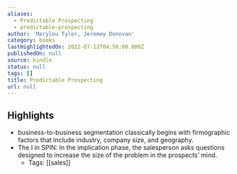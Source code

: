 ```yaml
---
aliases:
  - Predictable Prospecting
  - predictable-prospecting
author: 'Marylou Tyler, Jeremey Donovan'
category: books
lastHighlightedOn: 2022-07-12T04:56:00.000Z
publishedOn: null
source: kindle
status: null
tags: []
title: Predictable Prospecting
url: null
---
```

## Highlights

- business-to-business segmentation classically begins with firmographic factors that include industry, company size, and geography.
- The I in SPIN: In the implication phase, the salesperson asks questions designed to increase the size of the problem in the prospects’ mind.
    - Tags: [[sales]]
